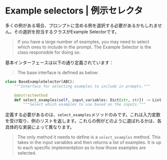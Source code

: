 # Example selectors | 例示セレクタ

多くの例がある場合、プロンプトに含める例を選択する必要があるかもしれません。その選択を担当するクラスがExample Selectorです。

> If you have a large number of examples, you may need to select which ones to include in the prompt. The Example Selector is the class responsible for doing so.

基本インターフェースは以下の通り定義されています：

> The base interface is defined as below:

```python
class BaseExampleSelector(ABC):
    """Interface for selecting examples to include in prompts."""

    @abstractmethod
    def select_examples(self, input_variables: Dict[str, str]) -> List[dict]:
        """Select which examples to use based on the inputs."""
```

定義する必要があるのは、`select_examples`メソッドのみです。これは入力変数を受け取り、例のリストを返します。これらの例がどのように選ばれるかは、各具体的な実装によって異なります。

> The only method it needs to define is a `select_examples` method. This takes in the input variables and then returns a list of examples. It is up to each specific implementation as to how those examples are selected.
